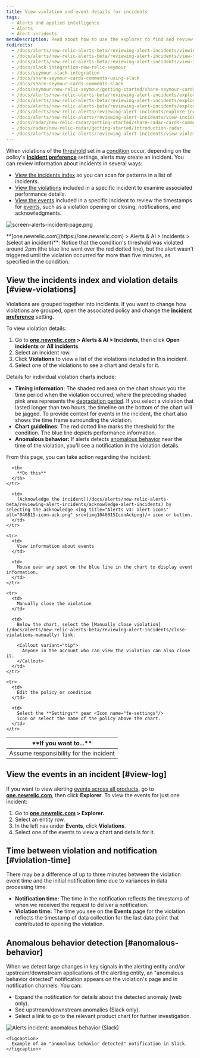 ```yaml
---
title: View violation and event details for incidents
tags:
  - Alerts and applied intelligence
  - Alerts
  - Alert incidents
metaDescription: Read about how to use the explorer to find and review alerts violations.
redirects:
  - /docs/alerts/new-relic-alerts-beta/reviewing-alert-incidents/viewing-incident-dashboard-details
  - /docs/alerts/new-relic-alerts-beta/reviewing-alert-incidents/view-incident-dashboard-details
  - /docs/alerts/new-relic-alerts-beta/reviewing-alert-incidents/view-incident-violation-details
  - /docs/slack-integration-new-relic-seymour
  - /docs/seymour-slack-integration
  - /docs/share-seymour-cards-comments-using-slack
  - /docs/share-seymour-cards-comments-slack
  - /docs/seymour/new-relic-seymour/getting-started/share-seymour-cards-comments-slack
  - /docs/alerts/new-relic-alerts-beta/reviewing-alert-incidents/exploring-incident-history
  - /docs/alerts/new-relic-alerts-beta/reviewing-alert-incidents/explore-incident-history
  - /docs/alerts/new-relic-alerts-beta/reviewing-alert-incidents/explore-incident-history-incidents-index
  - /docs/alerts/new-relic-alerts/reviewing-alert-incidents/explore-incident-history-incidents-index
  - /docs/alerts/new-relic-alerts/reviewing-alert-incidents/view-incident-violation-details
  - /docs/radar/new-relic-radar/getting-started/share-radar-cards-comments-slack
  - /docs/radar/new-relic-radar/getting-started/introduction-radar
  - /docs/alerts/new-relic-alerts/reviewing-alert-incidents/view-violation-event-details-incidents
---
```





When violations of the [threshold](/docs/alerts/new-relic-alerts-beta/configuring-alert-policies/define-thresholds-trigger-alert) set in a [condition](/docs/alerts/new-relic-alerts-beta/configuring-alert-policies/define-alert-conditions) occur, depending on the policy's **[Incident preference](/docs/alerts/new-relic-alerts/configuring-alert-policies/specify-when-new-relic-creates-incidents)** settings, alerts may create an incident. You can review information about incidents in several ways:

* [View the incidents index](#view-violations) so you can scan for patterns in a list of incidents.
* [View the violations](#view-log) included in a specific incident to examine associated performance details.
* [View the events](#violation-time) included in a specific incident to review the timestamps for [events](/docs/using-new-relic/welcome-new-relic/get-started/glossary#event), such as a violation opening or closing, notifications, and acknowledgments.

<img
  title="screen-alerts-incident-page.png"
  alt="screen-alerts-incident-page.png"
  src={screenAlertsIncidentPage0}
/>

<figcaption>
  **[one.newrelic.com](https://one.newrelic.com) > Alerts & AI > Incidents > (select an incident)**: Notice that the condition's threshold was violated around 2pm (the blue line went over the red dotted line), but the alert wasn't triggered until the violation occurred for more than five minutes, as specified in the condition.
</figcaption>

## View the incidents index and violation details [#view-violations]

Violations are grouped together into incidents. If you want to change how violations are grouped, open the associated policy and change the [**Incident preference**](/docs/alerts/new-relic-alerts-beta/reviewing-alert-incidents/specify-when-new-relic-creates-incidents) setting.

To view violation details:

1. Go to **[one.newrelic.com](https://one.newrelic.com) > Alerts & AI > Incidents**, then click **Open incidents** or **All incidents**.
2. Select an incident row.
3. Click **Violations** to view a list of the violations included in this incident.
4. Select one of the violations to see a chart and details for it.

Details for individual violation charts include:

* **Timing information**: The shaded red area on the chart shows you the time period when the violation occurred, where the preceding shaded pink area represents the [degradation period](/docs/using-new-relic/welcome-new-relic/get-started/glossary#degradation-period). If you select a violation that lasted longer than two hours, the timeline on the bottom of the chart will be jagged. To provide context for events in the incident, the chart also shows the time frame surrounding the violation.
* **Chart guidelines**: The red dotted line marks the threshold for the condition. The blue line depicts performance information.
* **Anomalous behavior:** If alerts detects [anomalous behavior](#anomalous-behavior) near the time of the violation, you'll see a notification in the violation details.

From this page, you can take action regarding the incident:

<table>
  <thead>
    <tr>
      <th width={250}>
        **If you want to...**
      </th>

      <th>
        **Do this**
      </th>
    </tr>
  </thead>

  <tbody>
    <tr>
      <td>
        Assume responsibility for the incident
      </td>

      <td>
        [Acknowledge the incident](/docs/alerts/new-relic-alerts-beta/reviewing-alert-incidents/acknowledge-alert-incidents) by selecting the acknowledge <img title="Alerts v3: alert icons" alt="040815-icon-ack.png" src={img1040815IconAckpng}/> icon or button.
      </td>
    </tr>

    <tr>
      <td>
        View information about events
      </td>

      <td>
        Mouse over any spot on the blue line in the chart to display event information.
      </td>
    </tr>

    <tr>
      <td>
        Manually close the violation
      </td>

      <td>
        Below the chart, select the [Manually close violation](/docs/alerts/new-relic-alerts-beta/reviewing-alert-incidents/close-violations-manually) link.

        <Callout variant="tip">
          Anyone in the account who can view the violation can also close it.
        </Callout>
      </td>
    </tr>

    <tr>
      <td>
        Edit the policy or condition
      </td>

      <td>
        Select the **Settings** gear <Icon name="fe-settings"/>
        icon or select the name of the policy above the chart.
      </td>
    </tr>
  </tbody>
</table>

## View the events in an incident [#view-log]

If you want to view alerting [events across all products](/docs/alerts/new-relic-alerts-beta/reviewing-events/review-events-across-products), go to **[one.newrelic.com](https://one.newrelic.com)**, then click **Explorer**. To view the events for just one incident:

1. Go to **[one.newrelic.com](https://one.newrelic.com) > Explorer.**
2. Select an entity row.
3. In the left nav under **Events**, click **Violations**.
4. Select one of the events to view a chart and details for it.

## Time between violation and notification [#violation-time]

There may be a difference of up to three minutes between the violation event time and the initial notification time due to variances in data processing time.

* **Notification time:** The time in the notification reflects the timestamp of when we received the request to deliver a notification.
* **Violation time:** The time you see on the **Events** page for the violation reflects the timestamp of data collection for the last data point that contributed to opening the violation.

## Anomalous behavior detection [#anomalous-behavior]

When we detect large changes in key signals in the alerting entity and/or upstream/downstream applications of the alerting entity, an "anomalous behavior detected" notification appears on the violation's page and in notification channels. You can:

* Expand the notification for details about the detected anomaly (web only).
* See upstream/downstream anomalies (Slack only).
* Select a link to go to the relevant product chart for further investigation.

<CollapserGroup>
  <Collapser
    id="slack-notification"
    title="Alerts notification in Slack"
  >
    <img
      title="Alerts incident: anomalous behavior (Slack)"
      alt="Alerts incident: anomalous behavior (Slack)"
      src={incidentContextInSlackSmall}
    />

    <figcaption>
      Example of an "anomalous behavior detected" notification in Slack.
    </figcaption>
  </Collapser>
</CollapserGroup>
